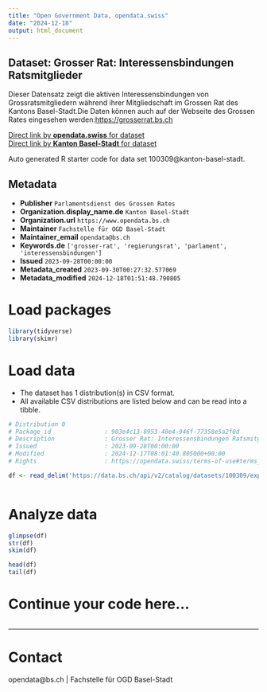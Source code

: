 ```yaml
---
title: "Open Government Data, opendata.swiss"
date: "2024-12-18"
output: html_document
---
```


## Dataset: Grosser Rat: Interessensbindungen Ratsmitglieder

Dieser Datensatz zeigt die aktiven Interessensbindungen von Grossratsmitgliedern während ihrer Mitgliedschaft im Grossen Rat des Kantons Basel-Stadt.Die Daten können auch auf der Webseite des Grossen Rates eingesehen werden:[https://grosserrat.bs.ch](https://grosserrat.bs.ch)

[Direct link by **opendata.swiss** for dataset](https://opendata.swiss/de/dataset/grosser-rat-interessensbindungen-ratsmitglieder)<br>
[Direct link by **Kanton Basel-Stadt** for dataset](https://data.bs.ch/explore/dataset/100309/)

Auto generated R starter code for data set 100309@kanton-basel-stadt.

## Metadata

- **Publisher** `Parlamentsdienst des Grossen Rates`
- **Organization.display_name.de** `Kanton Basel-Stadt`
- **Organization.url** `https://www.opendata.bs.ch`
- **Maintainer** `Fachstelle für OGD Basel-Stadt`
- **Maintainer_email** `opendata@bs.ch`
- **Keywords.de** `['grosser-rat', 'regierungsrat', 'parlament', 'interessensbindungen']`
- **Issued** `2023-09-28T00:00:00`
- **Metadata_created** `2023-09-30T00:27:32.577069`
- **Metadata_modified** `2024-12-18T01:51:48.790805`


# Load packages

```r

library(tidyverse)
library(skimr)

```

# Load data

-   The dataset has 1 distribution(s) in CSV format.
-   All available CSV distributions are listed below and can be read into a tibble.

```r

# Distribution 0
# Package_id               : 903e4c13-8953-40e4-946f-77358e5a2f0d
# Description              : Grosser Rat: Interessensbindungen Ratsmitglieder (csv)
# Issued                   : 2023-09-28T00:00:00
# Modified                 : 2024-12-17T08:01:40.805000+00:00
# Rights                   : https://opendata.swiss/terms-of-use#terms_by

df <- read_delim('https://data.bs.ch/api/v2/catalog/datasets/100309/exports/csv?use_labels=true')



```

# Analyze data

```r

glimpse(df)
str(df)
skim(df)

head(df)
tail(df)

```

# Continue your code here...

```r

```

------------------------------------------------------------------------

# Contact

opendata@bs.ch | Fachstelle für OGD Basel-Stadt
